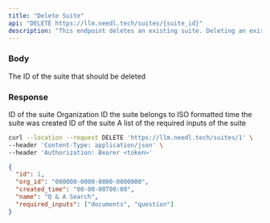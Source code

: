 ```yaml
---
title: "Delete Suite"
api: "DELETE https://llm.needl.tech/suites/{suite_id}"
description: "This endpoint deletes an existing suite. Deleting an existing suite deletes all associated test cases and runs."
---
```


### Body

<ParamField body="suite_id" type="number">
  The ID of the suite that should be deleted
</ParamField>

### Response

<ResponseField name="id" type="number">
  ID of the suite
</ResponseField>

<ResponseField name="org_id" type="string">
  Organization ID the suite belongs to
</ResponseField>

<ResponseField name="created_time" type="string">
  ISO formatted time the suite was created
</ResponseField>

<ResponseField name="name" type="Display name of the suite">
  ID of the suite
</ResponseField>

<ResponseField name="required_inputs" type="string[]">
  A list of the required inputs of the suite
</ResponseField>

<RequestExample>

```bash Example Request
curl --location --request DELETE 'https://llm.needl.tech/suites/1' \
--header 'Content-Type: application/json' \
--header 'Authorization: Bearer <token>'
```

</RequestExample>

<ResponseExample>

```json Response
{
  "id": 1,
  "org_id": "000000-0000-0000-0000000",
  "created_time": "00-00-00T00:00",
  "name": "Q & A Search",
  "required_inputs": ["documents", "question"]
}
```

</ResponseExample>

